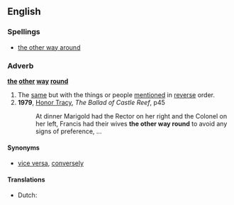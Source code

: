 ==English==

===Spellings===
* [[the other way around]]

===Adverb===
'''[[the]] [[other]] [[way]] [[round]]'''

# The [[same]] but with the things or people [[mention]]ed in [[reverse]] order.
# '''1979''', [[w:Honor Tracy|Honor Tracy]], ''The Ballad of Castle Reef'', p45
#: At dinner Marigold had the Rector on her right and the Colonel on her left, Francis had their wives '''the other way round''' to avoid any signs of preference, …

====Synonyms====
* [[vice versa]], [[converse]]ly

====Translations====
{{trans-top|same but with things reversed}}
*Dutch: {{t|nl|omgekeerd}}
{{trans-mid}}
{{trans-bottom}}